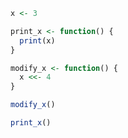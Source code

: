 ```r
x <- 3

print_x <- function() {
  print(x)
}

modify_x <- function() {
  x <<- 4
}

modify_x()

print_x()
```
